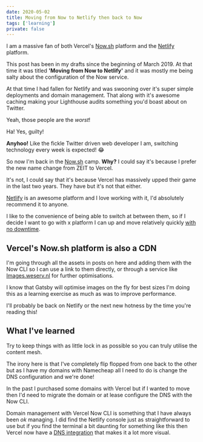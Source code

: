 ```yaml
---
date: 2020-05-02
title: Moving from Now to Netlify then back to Now
tags: ['learning']
private: false
---
```


I am a massive fan of both Vercel's [Now.sh] platform and the
[Netlify] platform.

This post has been in my drafts since the beginning of March 2019. At
that time it was titled **'Moving from Now to Netlify'** and it was
mostly me being salty about the configuration of the Now service.

At that time I had fallen for Netlify and was swooning over it's super
simple deployments and domain management. That along with it's awesome
caching making your Lighthouse audits something you'd boast about on
Twitter.

Yeah, those people are the _worst_!

<Tweet tweetLink="spences10/status/1249078453506396160" />

Ha! Yes, guilty!

**Anyhoo!** Like the fickle Twitter driven web developer I am,
switching technology every week is expected! 😂

So now I'm back in the [Now.sh] camp. **Why?** I could say it's
because I prefer the new name change from ZEIT to Vercel.

It's not, I could say that it's because Vercel has massively upped
their game in the last two years. They have but it's not that either.

[Netlify] is an awesome platform and I love working with it, I'd
absolutely recommend it to anyone.

I like to the convenience of being able to switch at between them, so
if I decide I want to go with x platform I can up and move relatively
quickly [with no downtime].

## Vercel's Now.sh platform is also a CDN

I'm going through all the assets in posts on here and adding them with
the Now CLI so I can use a link to them directly, or through a service
like [Images.weserv.nl] for further optimisations.

I know that Gatsby will optimise images on the fly for best sizes I'm
doing this as a learning exercise as much as was to improve
performance.

I'll probably be back on Netlify or the next new hotness by the time
you're reading this!

## What I've learned

Try to keep things with as little lock in as possible so you can truly
utilise the content mesh.

The irony here is that I've completely flip flopped from one back to
the other but as I have my domains with Namecheap all I need to do is
change the DNS configuration and we're done!

In the past I purchased some domains with Vercel but if I wanted to
move then I'd need to migrate the domain or at lease configure the DNS
with the Now CLI.

Domain management with Vercel Now CLI is something that I have always
been _ok_ managing. I did find the Netlify console just as
straightforward to use but if you find the terminal a bit daunting for
something like this then Vercel now have a [DNS integration] that
makes it a lot more visual.

[now.sh]: https://now.sh
[netlify]: https://www.netlify.com/
[greenkeeper.io]: https://greenkeeper.io
[images.weserv.nl]: https://images.weserv.nl/docs/quick-reference.html
[with no downtime]:
  https://vercel.com/guides/zero-downtime-domain-migration
[dns integration]: https://vercel.com/integrations/dns
